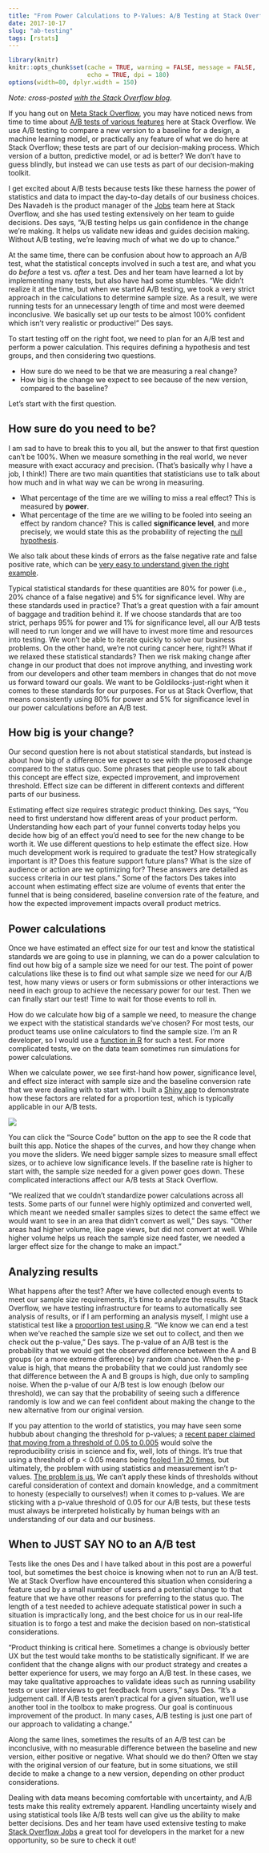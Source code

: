 ```yaml
---
title: "From Power Calculations to P-Values: A/B Testing at Stack Overflow"
date: 2017-10-17
slug: "ab-testing"
tags: [rstats]
---
```


```r
library(knitr)
knitr::opts_chunk$set(cache = TRUE, warning = FALSE, message = FALSE, 
                      echo = TRUE, dpi = 180)
options(width=80, dplyr.width = 150)
```

*Note: cross-posted [with the Stack Overflow blog](https://stackoverflow.blog/2017/10/17/power-calculations-p-values-ab-testing-stack-overflow/).*

If you hang out on [Meta Stack Overflow](https://stackoverflow.com/help/whats-meta), you may have noticed news from time to time about [A/B tests of various features](https://meta.stackoverflow.com/questions/337745/were-soon-to-be-a-b-testing-some-changes-to-the-top-nav) here at Stack Overflow. We use A/B testing to compare a new version to a baseline for a design, a machine learning model, or practically any feature of what we do here at Stack Overflow; these tests are part of our decision-making process. Which version of a button, predictive model, or ad is better? We don't have to guess blindly, but instead we can use tests as part of our decision-making toolkit.

I get excited about A/B tests because tests like these harness the power of statistics and data to impact the day-to-day details of our business choices. Des Navadeh is the product manager of the [Jobs](https://stackoverflow.com/jobs) team here at Stack Overflow, and she has used testing extensively on her team to guide decisions. Des says, "A/B testing helps us gain confidence in the change we’re making. It helps us validate new ideas and guides decision making. Without A/B testing, we’re leaving much of what we do up to chance."

At the same time, there can be confusion about how to approach an A/B test, what the statistical concepts involved in such a test are, and what you do *before* a test vs. *after* a test. Des and her team have learned a lot by implementing many tests, but also have had some stumbles. "We didn’t realize it at the time, but when we started A/B testing, we took a very strict approach in the calculations to determine sample size. As a result, we were running tests for an unnecessary length of time and most were deemed inconclusive. We basically set up our tests to be almost 100% confident which isn’t very realistic or productive!" Des says. 

To start testing off on the right foot, we need to plan for an A/B test and perform a power calculation. This requires defining a hypothesis and test groups, and then considering two questions.

- How sure do we need to be that we are measuring a real change?
- How big is the change we expect to see because of the new version, compared to the baseline?

Let's start with the first question.

## How sure do you need to be?

I am sad to have to break this to you all, but the answer to that first question can't be 100%. When we measure something in the real world, we never measure with exact accuracy and precision. (That's basically why I have a job, I think!) There are two main quantities that statisticians use to talk about how much and in what way we can be wrong in measuring.

- What percentage of the time are we willing to miss a real effect? This is measured by **power**.
- What percentage of the time are we willing to be fooled into seeing an effect by random chance? This is called **significance level**, and more precisely, we would state this as the probability of rejecting the [null hypothesis](https://stats.stackexchange.com/questions/85903/why-do-statisticians-say-a-non-significant-result-means-you-cant-reject-the-nu).

We also talk about these kinds of errors as the false negative rate and false positive rate, which can be [very easy to understand given the right example](https://flowingdata.com/2014/05/09/type-i-and-ii-errors-simplified/).

Typical statistical standards for these quantities are 80% for power (i.e., 20% chance of a false negative) and 5% for significance level. Why are these standards used in practice? That's a great question with a fair amount of baggage and tradition behind it. If we choose standards that are too strict, perhaps 95% for power and 1% for significance level, all our A/B tests will need to run longer and we will have to invest more time and resources into testing. We won't be able to iterate quickly to solve our business problems. On the other hand, we're not curing cancer here, right?! What if we relaxed these statistical standards? Then we risk making change after change in our product that does not improve anything, and investing work from our developers and other team members in changes that do not move us forward toward our goals. We want to be Goldilocks-just-right when it comes to these standards for our purposes. For us at Stack Overflow, that means consistently using 80% for power and 5% for significance level in our power calculations before an A/B test.

## How big is your change?

Our second question here is not about statistical standards, but instead is about how big of a difference we expect to see with the proposed change compared to the status quo. Some phrases that people use to talk about this concept are effect size, expected improvement, and improvement threshold. Effect size can be different in different contexts and different parts of our business. 

Estimating effect size requires strategic product thinking. Des says, "You need to first understand how different areas of your product perform. Understanding how each part of your funnel converts today helps you decide how big of an effect you’d need to see for the new change to be worth it. We use different questions to help estimate the effect size. How much development work is required to graduate the test? How strategically important is it?  Does this feature support future plans? What is the size of audience or action are we optimizing for? These answers are detailed as success criteria in our test plans." Some of the factors Des takes into account when estimating effect size are volume of events that enter the funnel that is being considered, baseline conversion rate of the feature, and how the expected improvement impacts overall product metrics.

## Power calculations

Once we have estimated an effect size for our test and know the statistical standards we are going to use in planning, we can do a power calculation to find out how big of a sample size we need for our test. The point of power calculations like these is to find out what sample size we need for our A/B test, how many views or users or form submissions or other interactions we need in each group to achieve the necessary power for our test. Then we can finally start our test! Time to wait for those events to roll in. 

How do we calculate how big of a sample we need, to measure the change we expect with the statistical standards we've chosen? For most tests, our product teams use online calculators to find the sample size. I'm an R developer, so I would use a [function in R](https://stat.ethz.ch/R-manual/R-devel/library/stats/html/power.prop.test.html) for such a test. For more complicated tests, we on the data team sometimes run simulations for power calculations.

When we calculate power, we see first-hand how power, significance level, and effect size interact with sample size and the baseline conversion rate that we were dealing with to start with. I built a [Shiny app](https://juliasilge.shinyapps.io/power-app/) to demonstrate how these factors are related for a proportion test, which is typically applicable in our A/B tests.

[![](/figs/2017-10-17-ab-testing/app_screenshot.png)](https://juliasilge.shinyapps.io/power-app/)

You can click the "Source Code" button on the app to see the R code that built this app. Notice the shapes of the curves, and how they change when you move the sliders. We need bigger sample sizes to measure small effect sizes, or to achieve low significance levels. If the baseline rate is higher to start with, the sample size needed for a given power goes down. These complicated interactions affect our A/B tests at Stack Overflow. 

"We realized that we couldn’t standardize power calculations across all tests. Some parts of our funnel were highly optimized and converted well, which meant we needed smaller samples sizes to detect the same effect we would want to see in an area that didn’t convert as well," Des says. "Other areas had higher volume, like page views, but did not convert at well. While higher volume helps us reach the sample size need faster, we needed a larger effect size for the change to make an impact."

## Analyzing results

What happens after the test? After we have collected enough events to meet our sample size requirements, it's time to analyze the results. At Stack Overflow, we have testing infrastructure for teams to automatically see analysis of results, or if I am performing an analysis myself, I might use a statistical test like a [proportion test using R](https://stat.ethz.ch/R-manual/R-devel/library/stats/html/prop.test.html). "We know we can end a test when we’ve reached the sample size we set out to collect, and then we check out the p-value," Des says. The p-value of an A/B test is the probability that we would get the observed difference between the A and B groups (or a more extreme difference) by random chance. When the p-value is high, that means the probability that we could just randomly see that difference between the A and B groups is high, due only to sampling noise. When the p-value of our A/B test is low enough (below our threshold), we can say that the probability of seeing such a difference randomly is low and we can feel confident about making the change to the new alternative from our original version.

If you pay attention to the world of statistics, you may have seen some hubbub about changing the threshold for p-values; a [recent paper claimed that moving from a threshold of 0.05 to 0.005](https://cos.io/blog/we-should-redefine-statistical-significance/) would solve the reproducibility crisis in science and fix, well, lots of things. It's true that using a threshold of p < 0.05 means being [fooled 1 in 20 times](https://xkcd.com/882/), but ultimately, the problem with using statistics and measurement isn't p-values. [The problem is us.](https://twitter.com/thosjleeper/status/888806305103785985) We can't apply these kinds of thresholds without careful consideration of context and domain knowledge, and a commitment to honesty (especially to ourselves!) when it comes to p-values. We are sticking with a p-value threshold of 0.05 for our A/B tests, but these tests must always be interpreted holistically by human beings with an understanding of our data and our business.

## When to JUST SAY NO to an A/B test

Tests like the ones Des and I have talked about in this post are a powerful tool, but sometimes the best choice is knowing when not to run an A/B test. We at Stack Overflow have encountered this situation when considering a feature used by a small number of users and a potential change to that feature that we have other reasons for preferring to the status quo. The length of a test needed to achieve adequate statistical power in such a situation is impractically long, and the best choice for us in our real-life situation is to forgo a test and make the decision based on non-statistical considerations.

"Product thinking is critical here. Sometimes a change is obviously better UX but the test would take months to be statistically significant. If we are confident that the change aligns with our product strategy and creates a better experience for users, we may forgo an A/B test. In these cases, we may take qualitative approaches to validate ideas such as running usability tests or user interviews to get feedback from users," says Des. "It’s a judgement call. If A/B tests aren’t practical for a given situation, we’ll use another tool in the toolbox to make progress. Our goal is continuous improvement of the product. In many cases, A/B testing is just one part of our approach to validating a change. "

Along the same lines, sometimes the results of an A/B test can be inconclusive, with no measurable difference between the baseline and new version, either positive or negative. What should we do then? Often we stay with the original version of our feature, but in some situations, we still decide to make a change to a new version, depending on other product considerations. 

Dealing with data means becoming comfortable with uncertainty, and A/B tests make this reality extremely apparent. Handling uncertainty wisely and using statistical tools like A/B tests well can give us the ability to make better decisions. Des and her team have used extensive testing to make [Stack Overflow Jobs](https://stackoverflow.com/jobs) a great tool for developers in the market for a new opportunity, so be sure to check it out! 


